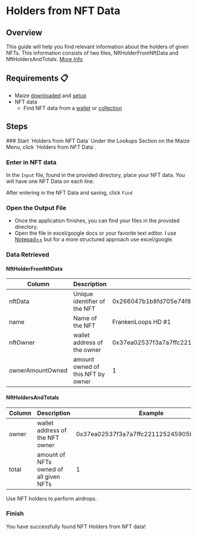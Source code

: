 
# Holders from NFT Data

## Overview

This guide will help you find relevant information about the holders of given NFTs. This information consists of two files, NftHolderFromNftData and NftHoldersAndTotals. [More Info](holders-from-nft-data#data-retrieved)

## Requirements 📋

- Maize [downloaded](../download-maize) and [setup](../setup-maize)
- NFT data
  - Find NFT data from a [wallet](nft-info-from-a-wallet) or [collection](nft-info-from-collection)

## Steps

<Steps>
  ### Start `Holders from NFT Data`
  Under the Lookups Section on the Maize Menu, click `Holders from NFT Data`.

  ### Enter in NFT data
  In the `Input` file, found in the provided directory, place your NFT data. You will have one NFT Data on each line. 

  <ImageStacking image1="/images/tutorials/holdersFromNftData/FilePath.jpg" image2="/images/tutorials/holdersFromNftData/InputFile.jpg" />

  After entering in the NFT Data and saving, click `Find`

  ### Open the Output File
  - Once the application finishes, you can find your files in the provided directory.
  - Open the file in excel/google docs or your favorite text editor. I use [Notepad++](https://notepad-plus-plus.org/) but for a more structured approach use excel/google.

<ImageStacking image1="/images/tutorials/holdersFromNftData/Final.jpg" image2="/images/tutorials/holdersFromNftData/FinalFiles.jpg" />


  ### Data Retrieved
  #### NftHolderFromNftData
| Column | Description | Example |
|----------|----------|----------|
| nftData | Unique identifier of the NFT | 0x266047b1b8fd705e74f8649e7967d310aab8926f2a79963309328e5eadbe5f8c |
| name | Name of the NFT  | FrankenLoops HD #1 |
| nftOwner   | wallet address of the owner   | 0x37ea02537f3a7a7ffc221125245905be3d5423e6 |
| ownerAmountOwned   | amount owned of this NFT by owner| 1 |

  #### NftHoldersAndTotals
| Column | Description | Example |
|----------|----------|----------|
| owner | wallet address of the NFT owner | 0x37ea02537f3a7a7ffc221125245905be3d5423e6 |
| total | amount of NFTs owned of all given NFTs | 1 |

<Callout type="info" emoji="📘">
  Use NFT holders to perform airdrops.
</Callout>

  ### Finish
  You have successfully found NFT Holders from NFT data! 
  </Steps>

